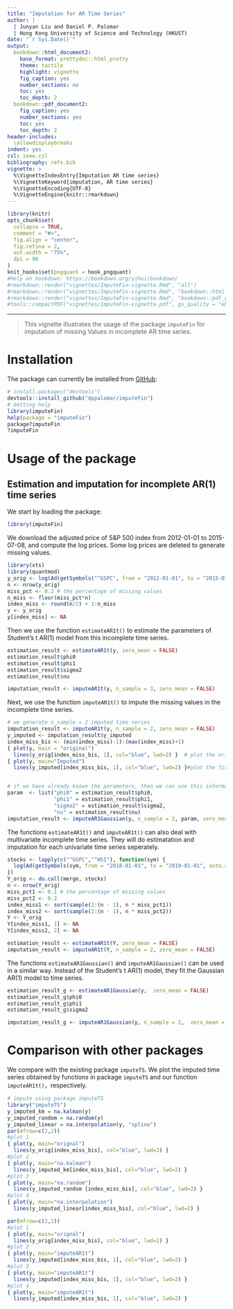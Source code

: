```yaml
---
title: "Imputation for AR Time Series"
author: |
  | Junyan Liu and Daniel P. Palomar
  | Hong Kong University of Science and Technology (HKUST)
date: "`r Sys.Date()`"
output:
  bookdown::html_document2:
    base_format: prettydoc::html_pretty
    theme: tactile
    highlight: vignette
    fig_caption: yes
    number_sections: no
    toc: yes
    toc_depth: 2
  bookdown::pdf_document2:
    fig_caption: yes
    number_sections: yes
    toc: yes
    toc_depth: 2
header-includes:
  \allowdisplaybreaks
indent: yes
csl: ieee.csl
bibliography: refs.bib
vignette: >
  %\VignetteIndexEntry{Imputation AR time series}
  %\VignetteKeyword{imputation, AR time series}
  %\VignetteEncoding{UTF-8}
  %\VignetteEngine{knitr::rmarkdown}
---
```


```r
library(knitr)
opts_chunk$set(
  collapse = TRUE,
  comment = "#>",
  fig.align = "center",
  fig.retina = 2,
  out.width = "75%",
  dpi = 96
)
knit_hooks$set(pngquant = hook_pngquant)
#Help on bookdown: https://bookdown.org/yihui/bookdown/
#rmarkdown::render("vignettes/ImputeFin-vignette.Rmd", "all")
#rmarkdown::render("vignettes/ImputeFin-vignette.Rmd", "bookdown::html_document2")
#rmarkdown::render("vignettes/ImputeFin-vignette.Rmd", "bookdown::pdf_document2")
#tools::compactPDF("vignettes/ImputeFin-vignette.pdf", gs_quality = "ebook")
```

-----------
> This vignette illustrates the usage of the package `imputeFin` for imputation of missing Values in  incomplete AR time series. 

# Installation
The package can currently be installed from [GitHub](https://github.com/dppalomar/imputeFin):
```r
# install.packages("devtools")
devtools::install_github("dppalomar/imputeFin")
# Getting help
library(imputeFin)
help(package = "imputeFin")
package?imputeFin
?imputeFin
```

# Usage of the package
## Estimation and imputation for incomplete AR(1) time series
We start by loading the package:
```r
library(imputeFin)
```

We download the adjusted price of S&P 500 index from 2012-01-01 to 2015-07-08, and compute the log prices. Some log prices are deleted to generate missing values.

```r
library(xts)
library(quantmod)
y_orig <- log(Ad(getSymbols("^GSPC", from = "2012-01-01", to = "2015-07-08", auto.assign = FALSE)))
n <- nrow(y_orig)
miss_pct <- 0.2 # the percentage of missing values
n_miss <- floor(miss_pct*n)
index_miss <- round(n/2) + 1:n_miss
y <- y_orig
y[index_miss] <- NA
```

Then we use the function `estimateAR1t()` to estimate the parameters of Student's t AR(1) model from this incomplete time series.

```r
estimation_result <- estimateAR1t(y, zero_mean = FALSE)
estimation_result$phi0
estimation_result$phi1
estimation_result$sigma2
estimation_result$nu

imputation_result <- imputeAR1t(y, n_sample = 3, zero_mean = FALSE)
```

Next, we use the function `imputeAR1t()` to impute the missing values in the incomplete time series.
 
```r
# we generate n_sample = 2 imputed time series
imputation_result <- imputeAR1t(y, n_sample = 2, zero_mean = FALSE)
y_imputed <- imputation_result$y_imputed
index_miss_bis <- (min(index_miss)-1):(max(index_miss)+1)
{ plot(y, main = "original")
  lines(y_orig[index_miss_bis, 1], col="blue", lwd=2) }  # plot the original time series
{ plot(y, main="Imputed")
  lines(y_imputed[index_miss_bis, 1], col="blue", lwd=2) }#plot the first imputed time series


# if we have already known the parameters, then we can use this information when doing the imputation.
param  <- list("phi0" = estimation_result$phi0,
               "phi1" = estimation_result$phi1,
               "sigma2" = estimation_result$sigma2,
               "nu" = estimation_result$nu)
imputation_result <- imputeAR1Gaussian(y, n_sample = 2, param, zero_mean = FALSE)
```

The functions `estimateAR1t()` and `imputeAR1t()` can also deal with multivariate incomplete time series. They will do estimatation and imputation for each univariate time series seperately.

```r
stocks <- lapply(c("^GSPC","^HSI"), function(sym) {
  log(Ad(getSymbols(sym, from = "2018-01-01", to = "2019-01-01", auto.assign = FALSE)))
})
Y_orig <- do.call(merge, stocks)
n <- nrow(Y_orig)
miss_pct1 <- 0.1 # the percentage of missing values
miss_pct2 <- 0.2
index_miss1 <- sort(sample(2:(n - 1), n * miss_pct1))
index_miss2 <- sort(sample(2:(n - 1), n * miss_pct2))
Y <- Y_orig
Y[index_miss1, 1] <- NA
Y[index_miss2, 2] <- NA

estimation_result <- estimateAR1t(Y, zero_mean = FALSE)
imputation_result <- imputeAR1t(Y, n_sample = 2, zero_mean = FALSE)
```

The functions `estimateAR1Gaussian()` and `imputeAR1Gaussian()` can be used in a similar way. Instead of the Student's t AR(1) model, they fit the Gaussian AR(1) model to time series.

```r
estimation_result_g <- estimateAR1Gaussian(y,  zero_mean = FALSE)
estimation_result_g$phi0
estimation_result_g$phi1
estimation_result_g$sigma2

imputation_result_g <- imputeAR1Gaussian(y, n_sample = 2,  zero_mean = FALSE)
```


# Comparison with other packages
We compare with the existing package `imputeTS`. We plot the imputed time series obtained by  functions in package `imputeTS` and our function `imputeAR1t()`，respectively.

```r
# impute using package imputeTS 
library("imputeTS")
y_imputed_km = na.kalman(y)
y_imputed_random = na.random(y)
y_imputed_linear = na.interpolation(y, "spline")
par(mfrow=c(2,2))
#plot 1
{ plot(y, main="orignal")
  lines(y_orig[index_miss_bis], col="blue", lwd=2) }
#plot 2
{ plot(y, main="na.kalman")
  lines(y_imputed_km[index_miss_bis], col="blue", lwd=2) }
#plot 3
{ plot(y, main="na.random")
  lines(y_imputed_random [index_miss_bis], col="blue", lwd=2) }
#plot 4
{ plot(y, main="na.interpolation")
  lines(y_imputed_linear[index_miss_bis], col="blue", lwd=2) }

par(mfrow=c(2,2))
#plot 1
{ plot(y, main="orignal")
  lines(y_orig[index_miss_bis], col="blue", lwd=2) }
#plot 2
{ plot(y, main="imputeAR1t")
  lines(y_imputed[index_miss_bis, 1], col="blue", lwd=2) }
#plot 3
{ plot(y, main="imputeAR1t")
  lines(y_imputed[index_miss_bis, 1], col="blue", lwd=2) }
#plot 4
{ plot(y, main="imputeAR1t")
  lines(y_imputed[index_miss_bis, 1], col="blue", lwd=2) }
```